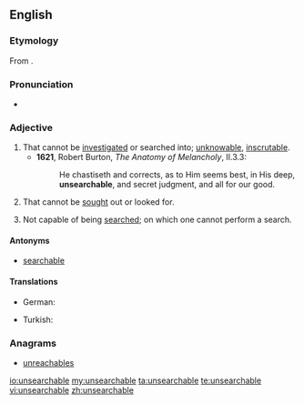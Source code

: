 ==English==
===Etymology===
From {{prefix|un|searchable}}.

===Pronunciation===
*{{a|UK}} {{IPA|/ʌnˈsəːtʃəb(ə)l/}}

===Adjective===
{{en-adj}}

# That cannot be [[investigated]] or searched into; [[unknowable]], [[inscrutable]].
#*'''1621''', Robert Burton, ''The Anatomy of Melancholy'', II.3.3:
#*:He chastiseth and corrects, as to Him seems best, in His deep, '''unsearchable''', and secret judgment, and all for our good.
# That cannot be [[sought]] out or looked for.
# {{computing}} Not capable of being [[search]]ed; on which one cannot perform a search.

====Antonyms====
* [[searchable]]

====Translations====
{{trans-top}}
* German: {{t-|de|undurchsuchbar}}
{{trans-mid}}
* Turkish: {{t-|tr|aranamaz}}
{{trans-bottom}}

===Anagrams===
* [[unreachables#English|unreachables]]

[[io:unsearchable]]
[[my:unsearchable]]
[[ta:unsearchable]]
[[te:unsearchable]]
[[vi:unsearchable]]
[[zh:unsearchable]]